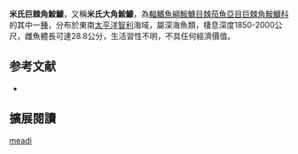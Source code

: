{{Speciesbox
| name = 米氏巨棘角鮟鱇
| image = 
| image_width = 250px
| status = NE
| status_system = IUCN3.1
| genus = Gigantactis
| species = meadi
| authority = Bertelsen, Pietsch & Lavenberg, 1981
| synonyms = 
}}

'''米氏巨棘角鮟鱇'''，又稱'''米氏大角鮟鱇'''，為[[輻鰭魚綱|輻鰭魚綱]][[鮟鱇目|鮟鱇目]][[棘茄魚亞目|棘茄魚亞目]][[巨棘角鮟鱇科|巨棘角鮟鱇科]]的其中一[[種|種]]，分布於東南[[太平洋|太平洋]][[智利|智利]]海域，屬深海魚類，棲息深度1850-2000公尺，雌魚體長可達28.8公分，生活習性不明，不具任何經濟價值。

== 参考文献 ==
{{refbegin}}
*{{FishBase_species|genus=Gigantactis|species=meadi|year=2014|month=2}}
{{refend}}

== 擴展閱讀 ==
{{refbegin}}
{{wikispecies-inline|Gigantactis meadi|米氏巨棘角鮟鱇}}
{{refend}}
{{Taxonbar|from=Q1941380}}

[[Category:大角鮟鱇屬|meadi]]